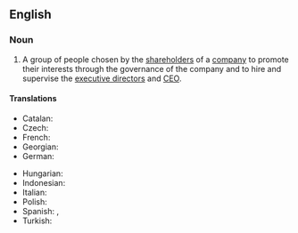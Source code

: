 ==English==
{{wikipedia}}

===Noun===
{{en-noun}}

# A group of people chosen by the [[shareholder]]s of a [[company]] to promote their interests through the governance of the company and to hire and supervise the [[executive director]]s and [[CEO]].

====Translations====
{{trans-top|group}}
* Catalan: {{t|ca|consell de vigilància|m}}
* Czech: {{t|cs|dozorčí rada|f}}
* French: {{t+|fr|conseil de surveillance|m}}
* Georgian: {{t|ka|სამეთვალყურეო საბჭო}}
* German: {{t+|de|Aufsichtsrat|m}}
{{trans-mid}}
* Hungarian: {{t+|hu|felügyelőbizottság}}
* Indonesian: {{t+|id|dewan pengawas}}
* Italian: {{t|it|consiglio di vigilanza|m}}
* Polish: {{t|pl|rada nadzorcza|f}}
* Spanish: {{t|es|consejo de vigilancia|m}}, {{t|es|consejo de supervisión|m}}
* Turkish: {{t+|tr|denetim kurulu}}
{{trans-bottom}}